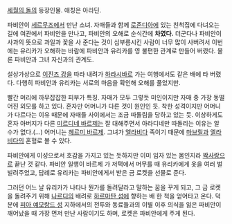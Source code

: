 [[세월의 돌]]의 등장인물. 애칭은 아라딘.

파비안이 [[세르무즈]]에서 만난 소녀. 자매들과 함께 [[로존디아]]에 있는 친척집에 다녀오는 길에 여관에서 파비안을 만나고, 파비안의 오해로 순식간에 '''차였다.''' 더군다나 파비안이 사과의 뜻으로 과일과 꽃을 사 준다는 것이 심부름시킨 사람이 너무 많이 사버려서 이번에는 유리카가 오해하는 바람에 파비안과 유리카를 영 불편한 관계로 만들어 버렸다. 물론 파비안과 그녀 자신과의 관계도.

설상가상으로 [[이진즈 강]]을 따라 내려가 [[하라시바]]로 가는 여행에서도 같은 배에 타 버렸다. 다행히 파비안과 유리카는 서로의 마음을 확인해 오해를 풀었지만. 

빨간 머리에 까무잡잡한 피부가 특징. 자매가 모두 그렇듯 미인이지만 자매 중 가장 동떨어진 외모를 하고 있다. 혼자만 어머니가 다른 것이 원인인 듯. 착한 성격이지만 어머니가 다르다는 이유 때문에 자매들 사이에서는 조금 따돌림을 당하고 있는 듯. 이상하게도 혼자 아버지가 다른 [[미르디네 바르제]]는 잘 대해주면서 아라디네만 따돌리는 이유는 알 수가 없다.(...) 어머니는 [[헤르미 바르제]]. 그녀가 [[엘라비다]] 족이기 때문에 [[마브릴]]과 [[엘라비다]]의 혼혈로 볼 수 있다.

파비안에게 이성으로서 호감을 가지고 있는 듯하지만 이미 임자 있는 몸인지라 [[짝사랑]]으로 끝난 것 같다. 파비안 일행이 바르제 가 저택에서 머무를 때 유리카에게 옷을 여러 벌 빌려주었고, 답례로 유리카는 파비안에게서 받은 금 로켓을 선물로 준다.

그러던 어느 날 유리카가 나타나 뭔가를 돌려달라고 말하는 꿈을 꾸게 되고, 그 금 로켓을 돌려주기 위해 [[나르디]]의 배려로 [[하르마탄 섬]]에 향하는 배 한 척을 얻어타고 온다. 덕분에 [[피아 예모랑드 성]] 지하에서의 전투와 동료들과의 이별 이후 의식을 잃은 파비안이 깨어났을 때 가장 먼저 만난 사람이기도 하며, 로켓은 파비안에게 주게 된다.
